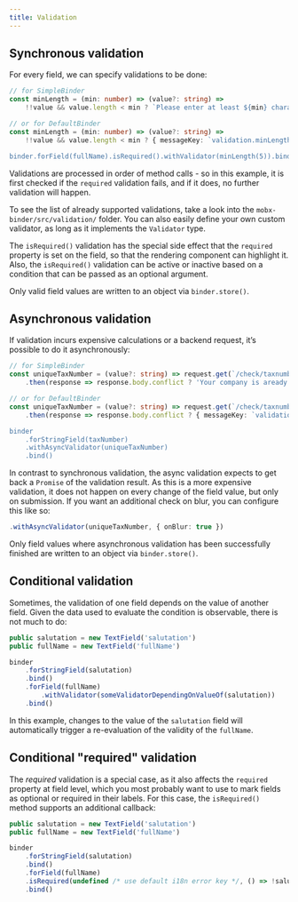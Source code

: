 ```yaml
---
title: Validation
---
```


## Synchronous validation

For every field, we can specify validations to be done:

``` typescript
// for SimpleBinder
const minLength = (min: number) => (value?: string) =>
    !!value && value.length < min ? `Please enter at least ${min} characters` : undefined

// or for DefaultBinder
const minLength = (min: number) => (value?: string) =>
    !!value && value.length < min ? { messageKey: `validation.minLength', args: { value, min } } : {}

binder.forField(fullName).isRequired().withValidator(minLength(5)).bind()
```

Validations are processed in order of method calls - so in this example, it is first checked if the `required` validation fails, and if it does, no further validation will happen.

To see the list of already supported validations, take a look into the `mobx-binder/src/validation/` folder. You can also easily define your own custom validator, as long as it implements the `Validator` type.

The `isRequired()` validation has the special side effect that the `required` property is set on the field, so that the rendering component can highlight it. Also, the `isRequired()` validation can be active or inactive based on a condition that can be passed as an optional argument.

Only valid field values are written to an object via `binder.store()`.

## Asynchronous validation

If validation incurs expensive calculations or a backend request, it’s possible to do it asynchronously:

``` typescript
// for SimpleBinder
const uniqueTaxNumber = (value?: string) => request.get(`/check/taxnumber/${value}`)
    .then(response => response.body.conflict ? 'Your company is aready registered' : undefined)

// or for DefaultBinder
const uniqueTaxNumber = (value?: string) => request.get(`/check/taxnumber/${value}`)
    .then(response => response.body.conflict ? { messageKey: `validation.taxNumber.conflict', args: { value } } : {})

binder
    .forStringField(taxNumber)
    .withAsyncValidator(uniqueTaxNumber)
    .bind()
```

In contrast to synchronous validation, the async validation expects to get back a `Promise` of the validation result. As this is a more expensive validation, it does not happen on every change of the field value, but only on submission. If you want an additional check on blur, you can configure this like so:

``` typescript
.withAsyncValidator(uniqueTaxNumber, { onBlur: true })
```

Only field values where asynchronous validation has been successfully finished are written to an object via `binder.store()`.

## Conditional validation

Sometimes, the validation of one field depends on the value of another field. Given the data used to evaluate the condition is observable, there is not much to do:

``` typescript
public salutation = new TextField('salutation')
public fullName = new TextField('fullName')

binder
    .forStringField(salutation)
    .bind()
    .forField(fullName)
        .withValidator(someValidatorDependingOnValueOf(salutation))
    .bind()
```

In this example, changes to the value of the `salutation` field will automatically trigger a re-evaluation of the validity of the `fullName`.

## Conditional "required" validation

The *required* validation is a special case, as it also affects the `required` property at field level, which you most probably want to use to mark fields as optional or required in their labels. For this case, the `isRequired()` method supports an additional callback:

``` typescript
public salutation = new TextField('salutation')
public fullName = new TextField('fullName')

binder
    .forStringField(salutation)
    .bind()
    .forField(fullName)
    .isRequired(undefined /* use default i18n error key */, () => !salutation.value)
    .bind()
```
